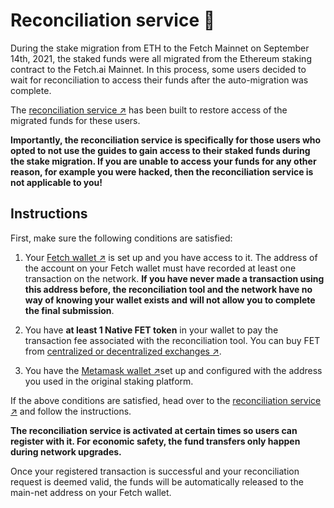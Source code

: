 # Reconciliation service 🤝

During the stake migration from ETH to the Fetch Mainnet on September 14th, 2021, the staked funds were all migrated from the Ethereum staking contract to the Fetch.ai Mainnet. In this process, some users decided to wait for reconciliation to access their funds after the auto-migration was complete.

The [reconciliation service ↗️](https://browse-fetchhub.fetch.ai/reconciliation) has been built to restore access of the migrated funds for these users.

**Importantly, the reconciliation service is specifically for those users who opted to not use the guides to gain access to their staked funds during the stake migration. If you are unable to access your funds for any other reason, for example you were hacked, then the reconciliation service is not applicable to you!**

## Instructions

First, make sure the following conditions are satisfied:

1. Your [Fetch wallet ↗️](/guides/fetch-network/fetch-wallet/fetch-wallet-getting-started) is set up and you have access to it. The address of the account on your Fetch wallet must have recorded at least one transaction on the network. **If you have never made a transaction using this address before, the reconciliation tool and the network have no way of knowing your wallet exists and will not allow you to complete the final submission**.

2. You have **at least 1 Native FET token** in your wallet to pay the transaction fee associated with the reconciliation tool. You can buy FET from [centralized or decentralized exchanges ↗️](https://fetch-ai.network/get-fet/).

3. You have the [Metamask wallet ↗️](https://metamask.io/)set up and configured with the address you used in the original staking platform.

If the above conditions are satisfied, head over to the [reconciliation service ↗️](https://browse-fetchhub.fetch.ai/reconciliation) and follow the instructions.

**The reconciliation service is activated at certain times so users can register with it. For economic safety, the fund transfers only happen during network upgrades.**

Once your registered transaction is successful and your reconciliation request is deemed valid, the funds will be automatically released to the main-net address on your Fetch wallet.
